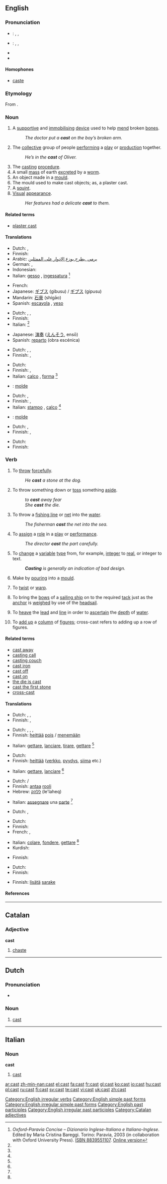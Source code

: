 {{wikipedia|dab=cast}}
{{see|čast}}
==English==

{{rank|tree|cost|value|783|cast|speaking|circumstances|sitting}}

===Pronunciation===
* {{a|UK}}: {{AHD|käst}}, {{IPA|/kɑːst/}}, {{SAMPA|/kA:st/}}
* {{a|US}}: {{AHD|kăst}}, {{IPA|/kæst/}}, {{SAMPA|/k{st/}}
* {{audio|en-us-cast.ogg|Audio (US)}}
* {{rhymes|ɑːst}}
====Homophones====
* [[caste]]

===Etymology===
From {{ON.}} {{term|kasta||to throw}}.

===Noun===
{{en-noun}}

# A [[supportive]] and [[immobilising]] [[device]] used to help [[mend]] broken [[bone]]s.
#: ''The doctor put a '''cast''' on the boy’s broken arm.''
# The [[collective]] group of people [[perform]]ing a [[play]] or [[production]] together.
#: ''He’s in the '''cast''' of Oliver.''
# The [[casting]] [[procedure]].
# A small [[mass]] of earth [[excrete]]d by a [[worm]].
# An object made in a [[mould]].
# The mould used to make cast objects; as, a plaster cast.
# A [[squint]].
# [[visual|Visual]] [[appearance]].
#: ''Her features had a delicate '''cast''' to them.''

{{rfex|the ones without}}

====Related terms====
*[[plaster cast]]

====Translations====
{{trans-top|supportive and immobilising device}}
*Dutch: {{t+|nl|gips|m}}, {{t-|nl|spalk|m}}
* Finnish: {{t+|fi|kipsi}}
*Arabic: [[يرمي ,يطرح,يوزع الادوار على الممثلين]]
* German: {{t-|de|Gips|m}}, {{t-|de|Gipsverband|m}}
*Indonesian: {{t-|id|gips|xs=Indonesian}}
*Italian: [[gesso]] {{m}}, [[ingessatura]] {{f}} <ref name=oxf-par>''Oxford-Paravia Concise – Dizionario Inglese-Italiano e Italiano-Inglese''. Edited by Maria Cristina Bareggi. Torino: Paravia, 2003 (in collaboration with Oxford University Press). [[W:Wikipedia:book sources| ISBN 8839551107]]. [http://www.oxfordparavia.it/ Online version]</ref>
{{trans-mid}}
* French: {{t-|fr|plâtre}}
*Japanese: [[ギブス]] (gibusu) / [[ギプス]] (gipusu)
*Mandarin: [[石膏]] (shígāo)
*Spanish: [[escayola]] {{italbrac|Spain}}, [[yeso]] {{m}} {{italbrac|Latin America}}
{{trans-bottom}}

{{trans-top|group of people performing a play}}
*Dutch: {{t+|nl|bezetting|f}}, {{t-|nl|rolbezetting|f}}, {{t-|nl|cast|m}}
* Finnish: {{t-|fi|näyttelijä|alt=näyttelijät}}
*Italian: {{t-|it|cast|m}} <ref name=oxf-par/>
{{trans-mid}}
*Japanese: [[演奏]] ([[えんそう]], ensō)
*Spanish: [[reparto]] (obra escénica) {{m}}
{{trans-bottom}}

{{trans-top|casting procedure}}
*Dutch: {{t-|nl|rolverdeling|f}}, {{t-|nl|casten|n}}, {{t-|nl|casting|f}}
* Finnish: {{t-|fi|valu}}, {{t-|fi|valaminen}}
{{trans-mid}}
{{trans-bottom}}

{{trans-top|small mass of earth excreted by a worm}}
{{trans-mid}}
{{trans-bottom}}

{{trans-top|object made in a mould}}
*Dutch: {{t-|nl|afgietsel|n}}
* Finnish: {{t-|fi|valos}}, {{t-|fi|valu}}
*Italian: [[calco]] {{m}}, [[forma]] {{f}} <ref name=oxf-par/>
{{trans-mid}}
*{{ttbc|Spanish}}: [[molde]] {{m}}
{{trans-bottom}}

{{trans-top|mould used to make cast objects}}
*Dutch: {{t+|nl|vorm|m}}, {{t+|nl|mal|f}}
* Finnish: {{t-|fi|muotti}}, {{t-|fi|valumuotti}}
*Italian: [[stampo]] {{m}}, [[calco]] {{m}} <ref name=oxf-par/>
{{trans-mid}}
*{{ttbc|Spanish}}: [[molde]] {{m}}
{{trans-bottom}}

{{trans-top|squint}}
*Dutch: {{t+|nl|blik|m}}, {{t-|nl|zijwaartse}} {{t+|nl|blik|m}}
* Finnish: {{t-|fi|vilkaisu}}, {{t-|fi|karsastus}}
{{trans-mid}}
{{trans-bottom}}

{{trans-top|visual appearance}}
*Dutch: {{t-|nl|schijn|m}}
* Finnish: {{t-|fi|piirre|alt=piirteet}}
{{trans-mid}}
{{trans-bottom}}

===Verb===
{{en-verb|casts|casting|cast|}}

# To [[throw]] [[forceful]]ly.
#: ''He '''cast''' a stone at the dog.''
# To throw something down or [[toss]] something [[aside]].
#: ''to '''cast''' away fear''
#: ''She '''cast''' the die.''
# To throw a [[fishing line]] or [[net]] into the [[water]].
#: ''The fisherman '''cast''' the net into the sea.''
# To [[assign]] a [[role]] in a [[play]] or [[performance]].
#: ''The director '''cast''' the part carefully.''
# {{informatics}} To [[change]] a [[variable]] [[type]] from, for example, [[integer]] to [[real]], or integer to text.
#: '''''Casting''' is generally an indication of bad design.''
# Make by [[pour]]ing into a [[mould]].
# {{context|of [[fabric]]}} To [[twist]] or [[warp]].
# {{nautical}} To bring the [[bow]]s of a [[sailing ship]] on to the required [[tack]] just as the [[anchor]] is [[weighed]] by use of the [[headsail]].
# {{nautical}} To [[heave]] the [[lead]] and [[line]] in order to [[ascertain]] the [[depth]] of [[water]].
# {{context|accountancy}} To [[add up]] a [[column]] of [[figures]]; cross-cast refers to adding up a row of figures.

{{rfex}}

====Related terms====
* [[cast away]]
* [[casting call]]
* [[casting couch]]
* [[cast iron]]
* [[cast off]]
* [[cast on]]
* [[the die is cast]]
* [[cast the first stone]]
* [[cross-cast]]

====Translations====
{{trans-top|throw forcefully}}
*Dutch: {{t+|nl|werpen}}, {{t+|nl|gooien}}, {{i|Flemish}} {{t-|nl|smijten}}
* Finnish: {{t-|fi|paiskata}}, {{t+|fi|heittää}}
{{trans-mid}}
{{trans-bottom}}

{{trans-top|throw down}}
*Dutch: {{t+|nl|werpen}}, {{t-|nl|neergooien}}, {{t-|nl|afweren}}, {{t-|nl|afwerpen}}
*Finnish: [[heittää]] [[pois]] / [[menemään]]
{{trans-mid}}
*Italian: [[gettare]], [[lanciare]], {{i|dice}} [[tirare]], {{i|light, shadow}} [[gettare]] <ref name=oxf-par/>
{{trans-bottom}}

{{trans-top|throw a fishing line or net into the water}}
*Dutch: {{t-|nl|uitgooien}}
*Finnish: [[heittää]] ([[verkko]], [[pyydys]], [[siima]] etc.)
{{trans-mid}}
*Italian: [[gettare]], [[lanciare]] <ref name=oxf-par/>
{{trans-bottom}}

{{trans-top|assign a role in a play or performance}}
*Dutch: {{t+|nl|een}} {{t+|nl|rol|f}} {{t-|nl|toewijzen}}/{{t+|nl|geven}}
*Finnish: [[antaa]] [[rooli]]
*Hebrew: [[ללהק]] (le'laheq)
{{trans-mid}}
*Italian: [[assegnare]] una [[parte]] <ref name=oxf-par/>
{{trans-bottom}}

{{trans-top|change the type of a variable}}
*Dutch: {{t-|nl|omzetten}}, {{t-|nl|casten}}
{{trans-mid}}
{{trans-bottom}}

{{trans-top|make by pouring into a mould}}
*Dutch: {{t+|nl|gieten}}
* Finnish: {{t-|fi|valaa}}
* French: {{t+|fr|couler}}, {{t+|fr|fondre}}
{{trans-mid}}
*Italian: {{i|plaster}} [[colare]], [[fondere]], {{i|metal}} [[gettare]] <ref name=oxf-par />
*Kurdish: {{KUchar|[[داڕشتن]]}}
{{trans-bottom}}

{{trans-top|of fabric: twist or warp}}
* Finnish: {{t-|fi|vääntää}}
{{trans-mid}}
{{trans-bottom}}

{{trans-top|bring the sailing ship on to the required tack just as the anchor is weighed}}
{{trans-mid}}
{{trans-bottom}}

{{trans-top|heave a lead and line in order to ascertain the depth of water}}
*Dutch: {{t-|nl|peilen}}
* Finnish: {{t-|fi|luodata}}
{{trans-mid}}
{{trans-bottom}}

{{trans-top|add up a column of figures}}
*Finnish: [[lisätä]] [[sarake]]
{{trans-mid}}
{{trans-bottom}}

====References====
<references/>

[[Category:English irregular verbs]]
[[Category:English simple past forms]]
[[Category:English irregular simple past forms]]
[[Category:English past participles]]
[[Category:English irregular past participles]]

----

==Catalan==

===Adjective===
'''cast'''

# [[chaste]]

[[Category:Catalan adjectives]]

----

==Dutch==

===Pronunciation===
* {{IPA|/kɑːst/}}

===Noun===
{{nl-noun2|m}}

# [[#English|cast]] {{i|people performing a movie}}

----

==Italian==

===Noun===
'''cast'''

# [[#English|cast]] {{i|people performing a movie}}

[[ar:cast]]
[[zh-min-nan:cast]]
[[el:cast]]
[[fa:cast]]
[[fr:cast]]
[[gl:cast]]
[[ko:cast]]
[[io:cast]]
[[hu:cast]]
[[pl:cast]]
[[ru:cast]]
[[fi:cast]]
[[sv:cast]]
[[te:cast]]
[[vi:cast]]
[[uk:cast]]
[[zh:cast]]